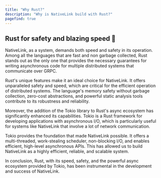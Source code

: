 ```yaml
---
title: "Why Rust?"
description: "Why is NativeLink build with Rust?"
pagefind: true
---
```


## Rust for safety and blazing speed 🦀

NativeLink, as a system, demands both speed and safety in its operation. Among
all the languages that are fast and non garbage collected, Rust stands out as the
only one that provides the necessary guarantees for writing asynchronous code
for multiple distributed systems that communicate over GRPC.

Rust's unique features make it an ideal choice for NativeLink. It offers
unparalleled safety and speed, which are critical for the efficient operation
of distributed systems. The language's memory safety without garbage
collection, zero-cost abstractions, and powerful static analysis tools
contribute to its robustness and reliability.

Moreover, the addition of the Tokio library to Rust's async ecosystem has
significantly enhanced its capabilities. Tokio is a Rust framework for
developing applications with asynchronous I/O, which is particularly useful
for systems like NativeLink that involve a lot of network communication.

Tokio provides the foundation that made NativeLink possible. It offers a
multi-threaded, work-stealing scheduler, non-blocking I/O, and enables
efficient, high-level asynchronous APIs. This has allowed us to build
NativeLink as a highly efficient, reliable, and scalable system.

In conclusion, Rust, with its speed, safety, and the powerful async ecosystem
provided by Tokio, has been instrumental in the development and success of
NativeLink.
